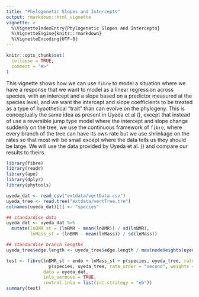 ```yaml
---
title: "Phylogenetic Slopes and Intercepts"
output: rmarkdown::html_vignette
vignette: >
  %\VignetteIndexEntry{Phylogenetic Slopes and Intercepts}
  %\VignetteEngine{knitr::rmarkdown}
  %\VignetteEncoding{UTF-8}
---
```


```r
knitr::opts_chunk$set(
  collapse = TRUE,
  comment = "#>"
)
```

This vignette shows how we can use `fibre` to model a situation where we have a response that we want to model as a linear regression across species, with an intercept and a slope based on a predictor measured at the species level, and we want the intercept and slope coefficients to be treated as a type of hypothetical "trait" than can evolve on the phylogeny. This is conceptually the same idea as present in Uyeda et al (), except that instead of use a reversible jump type model where the intercept and slope change suddenly on the tree, we use the continuous framework of `fibre`, where every branch of the tree can have its own rate but we use shrinkage on the rates so that most will be small except where the data tells us they should be large. We will use the data provided by Uyeda et al. () and compare our results to theirs.

```r
library(fibre)
library(readr)
library(ape)
library(dplyr)
library(phytools)

uyeda_dat <- read_csv("extdata/vertData.csv")
uyeda_tree <- read.tree("extdata/vertTree.tre")
colnames(uyeda_dat)[1] <- "species"

## standardise data
uyeda_dat <- uyeda_dat %>%
  mutate(lnBMR_st = (lnBMR - mean(lnBMR)) / sd(lnBMR),
         lnMass_st = (lnBMR - mean(lnMass)) / sd(lnMass))

## standardise branch lengths
uyeda_tree$edge.length <- uyeda_tree$edge.length / max(nodeHeights(uyeda_tree))

```


```r
test <- fibre(lnBMR_st ~ endo + lnMass_st + p(species, uyeda_tree, rate_order = "second") + 
                p(species, uyeda_tree, rate_order = "second", weights = lnMass_st),
              data = uyeda_dat,
              inla_verbose = TRUE,
              control.inla = list(int.strategy = "eb"))
summary(test)
```

